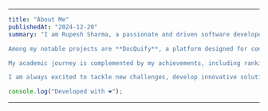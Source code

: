 
---

```yaml
title: "About Me"
publishedAt: "2024-12-20"
summary: "I am Rupesh Sharma, a passionate and driven software developer currently pursuing my Bachelor of Technology at the National Institute of Technology Agartala, with a CGPA of 8.61. My technical expertise spans C++, JavaScript, TypeScript, Node.js, Express.js, React.js, Tailwind CSS, and PostgreSQL, which I have applied to a range of projects.

Among my notable projects are **DocQuify**, a platform designed for context-aware querying of PDFs using OpenAI and PostgreSQL, and **PayUp**, a digital wallet app with secure money transfer features and bank integration. Both projects highlight my ability to develop secure, efficient, and user-friendly applications with robust back-end architectures.

My academic journey is complemented by my achievements, including ranking among the top 25k students in JEE Advanced and securing District Rank 10 in the Intermediate Exam. I am also deeply involved in extracurricular activities, serving as the Technical Lead for ANARC (the Robotics Club of NIT Agartala) and as the captain of the NIT Agartala Hockey Team. These leadership roles have strengthened my collaboration, communication, and teamwork abilities.

I am always excited to tackle new challenges, develop innovative solutions, and work with teams that are passionate about technology and creating a meaningful impact."
```

```jsx
console.log("Developed with ❤️");
```

---

